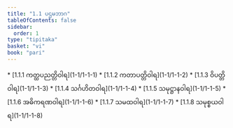 ```yaml
---
title: "1.1 ပဌမဘာဂ"
tableOfContents: false
sidebar:
  order: 1
type: "tipitaka"
basket: "vi"
book: "pari"
---
```



<DynamicBreadcrumb />



<TableOfContents book="pari" section="1.1">
* [1.1.1 ကတ္ထပညတ္တိဝါရ](1-1/1-1-1)
* [1.1.2 ကတာပတ္တိဝါရ](1-1/1-1-2)
* [1.1.3 ဝိပတ္တိဝါရ](1-1/1-1-3)
* [1.1.4 သင်္ဂဟိတဝါရ](1-1/1-1-4)
* [1.1.5 သမုဋ္ဌာနဝါရ](1-1/1-1-5)
* [1.1.6 အဓိကရဏဝါရ](1-1/1-1-6)
* [1.1.7 သမထဝါရ](1-1/1-1-7)
* [1.1.8 သမုစ္စယဝါရ](1-1/1-1-8)
</TableOfContents>
